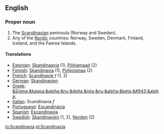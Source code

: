 ==English==

===Proper noun===

#The [[Scandinavian]] peninsula (Norway and Sweden).
#Any of the [[Nordic]] countries: Norway, Sweden, Denmark, Finland, Iceland, and the Faeroe Islands.

====Translations====
*[[Estonian]]: [[Skandinaavia]] (1), [[Põhjamaad]] (2)
*[[Finnish]]: [[Skandinavia]] (1), [[Pohjoismaa]] (2)
*[[French]]: [[Scandinavie]] ''f'' (1, 2)
*[[German]]: [[Skandinavien]]
*[[Greek]]: [[&Sigma;&kappa;&alpha;&nu;&delta;&iota;&nu;&alpha;&beta;&#943;&alpha;]]
*[[Italian]]: Scandinavia ''f''
*[[Portuguese]]: [[Escandinávia]]
*[[Spanish]]: [[Escandinavia]]
*[[Swedish]]: [[Skandinavien]] (1, 2), [[Norden]] (2)

[[io:Scandinavia]]
[[pl:Scandinavia]]
